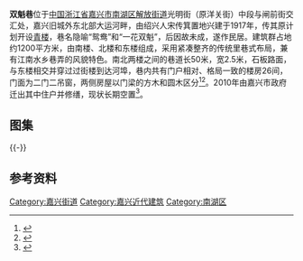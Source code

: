 {{文物保护单位
| 级别 = 省级
| 省区市 = 浙江省
| 名称 = 双魁巷
| 图片 = [[File:Shuangkui_Alley_03_2013-11.JPG|220px]]<br><small>巷端过街楼外侧砖砌券门，2013年11月</small>
| 编号 = 6-318
| 分类 = 近现代重要史迹及代表性建筑
| 时代 = 民国
| 所在 = [[嘉兴市|嘉兴市]][[南湖区|南湖区]]
| 登录 = 2011年1月
}}
'''双魁巷'''位于[[中国|中国]][[浙江省|浙江省]][[嘉兴市|嘉兴市]][[南湖区|南湖区]][[解放街道|解放街道]]光明街（原洋关街）中段与闸前街交汇处，嘉兴旧城外东北部大运河畔，由绍兴人宋传箕置地兴建于1917年，传其原计划开设[[青楼|青楼]]，巷名隐喻“鸳鸯”和“一花双魁”，后因故未成，遂作民居。建筑群占地约1200平方米，由南楼、北楼和东楼组成，采用紧凑整齐的传统里巷式布局，兼有江南水乡巷弄的风貌特色。南北两楼之间的巷道长50米，宽2.5米，石板路面，与东楼相交并穿过过街楼到达河埠，巷内共有门户相对、格局一致的楼房26间，门面为二门二吊窗，两侧房屋以门梁的方木和圆木区分<ref>{{cite web|url=http://nhnews.zjol.com.cn/nhnews/system/2009/09/21/011438904.shtml|title=《双魁巷》|accessdate=2013-11-14|work=|publisher=南湖新闻网|archive-url=https://web.archive.org/web/20150418212942/http://nhnews.zjol.com.cn/nhnews/system/2009/09/21/011438904.shtml|archive-date=2015-04-18|dead-url=yes}}</ref><ref>{{cite web|url=http://www.jiaxing.gov.cn/art/2010/6/3/art_131_27794.html|title=《市区双魁巷修缮过半》|accessdate=2013-11-14|work=|publisher=嘉兴市政府}}{{dead link|date=2017年12月 |bot=InternetArchiveBot |fix-attempted=yes }}</ref>。2010年由嘉兴市政府迁出其中住户并修缮，现状长期空置<ref>{{cite web|url=http://finance.china.com.cn/roll/20130408/1371020.shtml|title=《文苑楼阁缘何寂寞空虚冷》|accessdate=2013-11-14|work=|publisher=中国网|archive-date=2015-06-10|archive-url=https://web.archive.org/web/20150610193747/http://finance.china.com.cn/roll/20130408/1371020.shtml|dead-url=no}}</ref>。
==图集==
{{multiple image
| align  = left
| image1 = Shuangkui Alley 01 2013-11.JPG
| width1 = 230
| caption1 = 西面
| image2 = Shuangkui Alley 04 2013-11.JPG
| width2 = 230
| caption2 = 南面
| image3 = Shuangkui Alley 05 2013-11.JPG
| width3 = 230
| caption3 = 北面
}}
{{-}}
==参考资料==
{{reflist|2}}

{{DEFAULTSORT:S}}
{{commons|Category:Shuangkui Alley}}
{{zhejiang-stub}}
{{嘉兴市境内的浙江省文物保护单位}}

[[Category:嘉兴街道|Category:嘉兴街道]]
[[Category:嘉兴近代建筑|Category:嘉兴近代建筑]]
[[Category:南湖区|Category:南湖区]]
